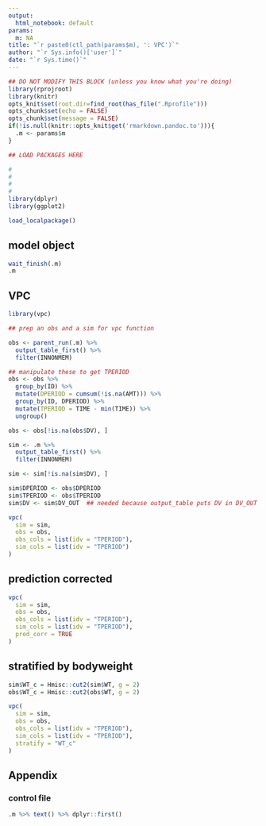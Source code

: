 ```yaml
---
output:
  html_notebook: default
params:
  m: NA
title: "`r paste0(ctl_path(params$m), ': VPC')`"
author: "`r Sys.info()['user']`"
date: "`r Sys.time()`"
---
```


<!-- To run as a notebook: -->
<!--   1. define .m to be your model in your workspace (e.g. .m <- m1) -->
<!--   2. run as normal notebook -->

<!-- To run as a report: -->
<!--   1. Use the nm_render() on your object -->
<!--   (e.g. m1 <- m1 %>% nm_render("path/to/this/report")) -->
<!--   2. see ?nm_render for additional information including results location -->

<!-- To make your own report (this is only a bare template) -->
<!--   1. start with an already run model object (e.g. m1) -->
<!--   2. add code and run as a notebook (see above) to see results -->
<!--   3. when finished, run as a report (see above) to see report -->
<!--   4. use nm_render() to run on other model objects -->


```r
## DO NOT MODIFY THIS BLOCK (unless you know what you're doing)
library(rprojroot)
library(knitr)
opts_knit$set(root.dir=find_root(has_file(".Rprofile")))
opts_chunk$set(echo = FALSE)
opts_chunk$set(message = FALSE)
if(!is.null(knitr::opts_knit$get('rmarkdown.pandoc.to'))){
  .m <- params$m  
}
```

```r
## LOAD PACKAGES HERE

# 
# 
# 
# 
library(dplyr)
library(ggplot2)

load_localpackage()

```

## model object

```r
wait_finish(.m)
.m
```

## VPC

```r

library(vpc)

## prep an obs and a sim for vpc function

obs <- parent_run(.m) %>%
  output_table_first() %>% 
  filter(INNONMEM)

## manipulate these to get TPERIOD
obs <- obs %>% 
  group_by(ID) %>%
  mutate(DPERIOD = cumsum(!is.na(AMT))) %>%
  group_by(ID, DPERIOD) %>%
  mutate(TPERIOD = TIME - min(TIME)) %>%
  ungroup()

obs <- obs[!is.na(obs$DV), ]

sim <- .m %>%
  output_table_first() %>% 
  filter(INNONMEM)

sim <- sim[!is.na(sim$DV), ]

sim$DPERIOD <- obs$DPERIOD
sim$TPERIOD <- obs$TPERIOD
sim$DV <- sim$DV_OUT  ## needed because output_table puts DV in DV_OUT


```


```r

vpc(
  sim = sim,
  obs = obs,
  obs_cols = list(idv = "TPERIOD"),
  sim_cols = list(idv = "TPERIOD")
)
```

## prediction corrected

```r

vpc(
  sim = sim,
  obs = obs,
  obs_cols = list(idv = "TPERIOD"),
  sim_cols = list(idv = "TPERIOD"),
  pred_corr = TRUE
)

```

## stratified by bodyweight

```r

sim$WT_c = Hmisc::cut2(sim$WT, g = 2)
obs$WT_c = Hmisc::cut2(obs$WT, g = 2)

vpc(
  sim = sim,
  obs = obs,
  obs_cols = list(idv = "TPERIOD"),
  sim_cols = list(idv = "TPERIOD"),
  stratify = "WT_c"
)
```

## Appendix

### control file

```r
.m %>% text() %>% dplyr::first()
```



